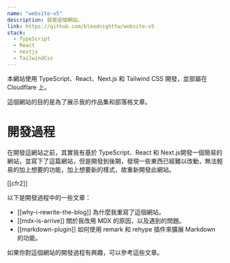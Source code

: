 ```yaml
---
name: "website-v5"
description: 就是這個網站。
link: https://github.com/bloodnighttw/website-v5
stack:
  - TypeScript
  - React
  - nextjs
  - TailwindCss
---
```


本網站使用 TypeScript、React、Next.js 和 Tailwind CSS 開發，並部屬在 Cloudflare 上。

這個網站的目的是為了展示我的作品集和部落格文章。

# 開發過程

在開發這網站之前，其實我有基於 TypeScript、React 和 Next.js開發一個簡易的網站，並寫下了這篇網站，但是開發到後期，發現一些東西已經難以改動，無法輕易的加上想要的功能，加上想要新的樣式，故重新開發此網站。

[[cfr2]]

以下是開發過程中的一些文章：

- [[why-i-rewrite-the-blog]] 為什麼我重寫了這個網站。
- [[mdx-is-arrive]] 關於我改用 MDX 的原因，以及遇到的問題。
- [[markdown-plugin]] 如何使用 remark 和 rehype 插件來擴展 Markdown 的功能。

如果你對這個網站的開發過程有興趣，可以參考這些文章。
